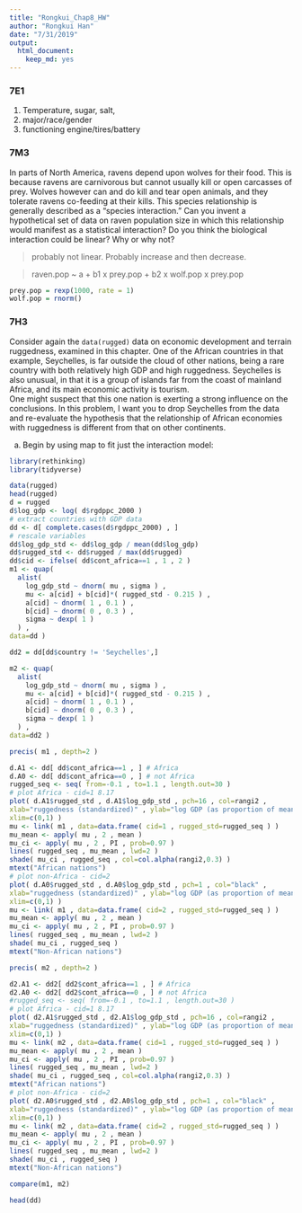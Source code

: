 ```yaml
---
title: "Rongkui_Chap8_HW"
author: "Rongkui Han"
date: "7/31/2019"
output: 
  html_document: 
    keep_md: yes
---
```


### 7E1

(1) Temperature, sugar, salt, 
(2) major/race/gender
(3) functioning engine/tires/battery


### 7M3
In parts of North America, ravens depend upon wolves for their food. This is because ravens
are carnivorous but cannot usually kill or open carcasses of prey. Wolves however can and do kill
and tear open animals, and they tolerate ravens co-feeding at their kills. This species relationship
is generally described as a “species interaction.” Can you invent a hypothetical set of data on raven
population size in which this relationship would manifest as a statistical interaction? Do you think
the biological interaction could be linear? Why or why not?   

> probably not linear. Probably increase and then decrease.   

> raven.pop ~ a + b1 x prey.pop + b2 x wolf.pop x prey.pop

```r
prey.pop = rexp(1000, rate = 1)
wolf.pop = rnorm()
```

### 7H3   

Consider again the `data(rugged)` data on economic development and terrain ruggedness,
examined in this chapter. One of the African countries in that example, Seychelles, is far outside
the cloud of other nations, being a rare country with both relatively high GDP and high ruggedness.
Seychelles is also unusual, in that it is a group of islands far from the coast of mainland Africa, and
its main economic activity is tourism.   
One might suspect that this one nation is exerting a strong influence on the conclusions. In
this problem, I want you to drop Seychelles from the data and re-evaluate the hypothesis that the
relationship of African economies with ruggedness is different from that on other continents.   

(a) Begin by using map to fit just the interaction model:   

```r
library(rethinking)
library(tidyverse)
```

```r
data(rugged)
head(rugged)
d = rugged
d$log_gdp <- log( d$rgdppc_2000 )
# extract countries with GDP data
dd <- d[ complete.cases(d$rgdppc_2000) , ]
# rescale variables
dd$log_gdp_std <- dd$log_gdp / mean(dd$log_gdp)
dd$rugged_std <- dd$rugged / max(dd$rugged)
dd$cid <- ifelse( dd$cont_africa==1 , 1 , 2 )
m1 <- quap(
  alist(
    log_gdp_std ~ dnorm( mu , sigma ) ,
    mu <- a[cid] + b[cid]*( rugged_std - 0.215 ) ,
    a[cid] ~ dnorm( 1 , 0.1 ) ,
    b[cid] ~ dnorm( 0 , 0.3 ) ,
    sigma ~ dexp( 1 )
  ) ,
data=dd )

```


```r
dd2 = dd[dd$country != 'Seychelles',]

m2 <- quap(
  alist(
    log_gdp_std ~ dnorm( mu , sigma ) ,
    mu <- a[cid] + b[cid]*( rugged_std - 0.215 ) ,
    a[cid] ~ dnorm( 1 , 0.1 ) ,
    b[cid] ~ dnorm( 0 , 0.3 ) ,
    sigma ~ dexp( 1 )
  ) ,
data=dd2 )
```


```r
precis( m1 , depth=2 )
```

```r
d.A1 <- dd[ dd$cont_africa==1 , ] # Africa
d.A0 <- dd[ dd$cont_africa==0 , ] # not Africa
rugged_seq <- seq( from=-0.1 , to=1.1 , length.out=30 )
# plot Africa - cid=1 8.17
plot( d.A1$rugged_std , d.A1$log_gdp_std , pch=16 , col=rangi2 ,
xlab="ruggedness (standardized)" , ylab="log GDP (as proportion of mean)" ,
xlim=c(0,1) )
mu <- link( m1 , data=data.frame( cid=1 , rugged_std=rugged_seq ) )
mu_mean <- apply( mu , 2 , mean )
mu_ci <- apply( mu , 2 , PI , prob=0.97 )
lines( rugged_seq , mu_mean , lwd=2 )
shade( mu_ci , rugged_seq , col=col.alpha(rangi2,0.3) )
mtext("African nations")
# plot non-Africa - cid=2
plot( d.A0$rugged_std , d.A0$log_gdp_std , pch=1 , col="black" ,
xlab="ruggedness (standardized)" , ylab="log GDP (as proportion of mean)" ,
xlim=c(0,1) )
mu <- link( m1 , data=data.frame( cid=2 , rugged_std=rugged_seq ) )
mu_mean <- apply( mu , 2 , mean )
mu_ci <- apply( mu , 2 , PI , prob=0.97 )
lines( rugged_seq , mu_mean , lwd=2 )
shade( mu_ci , rugged_seq )
mtext("Non-African nations")
```



```r
precis( m2 , depth=2 )
```

```r
d2.A1 <- dd2[ dd2$cont_africa==1 , ] # Africa
d2.A0 <- dd2[ dd2$cont_africa==0 , ] # not Africa
#rugged_seq <- seq( from=-0.1 , to=1.1 , length.out=30 )
# plot Africa - cid=1 8.17
plot( d2.A1$rugged_std , d2.A1$log_gdp_std , pch=16 , col=rangi2 ,
xlab="ruggedness (standardized)" , ylab="log GDP (as proportion of mean)" ,
xlim=c(0,1) )
mu <- link( m2 , data=data.frame( cid=1 , rugged_std=rugged_seq ) )
mu_mean <- apply( mu , 2 , mean )
mu_ci <- apply( mu , 2 , PI , prob=0.97 )
lines( rugged_seq , mu_mean , lwd=2 )
shade( mu_ci , rugged_seq , col=col.alpha(rangi2,0.3) )
mtext("African nations")
# plot non-Africa - cid=2
plot( d2.A0$rugged_std , d2.A0$log_gdp_std , pch=1 , col="black" ,
xlab="ruggedness (standardized)" , ylab="log GDP (as proportion of mean)" ,
xlim=c(0,1) )
mu <- link( m2 , data=data.frame( cid=2 , rugged_std=rugged_seq ) )
mu_mean <- apply( mu , 2 , mean )
mu_ci <- apply( mu , 2 , PI , prob=0.97 )
lines( rugged_seq , mu_mean , lwd=2 )
shade( mu_ci , rugged_seq )
mtext("Non-African nations")

```

```r
compare(m1, m2)
```


```r
head(dd)
```

